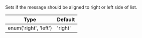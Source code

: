Sets if the message should be aligned to right or left side of list.

| Type                  | Default |
| --------------------- | ------- |
| enum('right', 'left') | 'right' |
